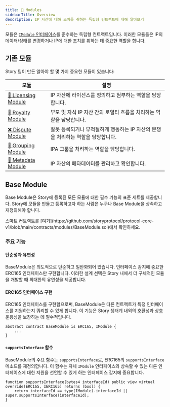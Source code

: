 ```yaml
---
title: 🧱 Modules
sidebarTitle: Overview
description: IP 자산에 대해 조치를 취하는 독립형 컨트랙트에 대해 알아보기
---
```


모듈은 [`IModule` 인터페이스](https://github.com/storyprotocol/protocol-core-v1/blob/main/contracts/interfaces/modules/base/IModule.sol)를 준수하는 독립형 컨트랙트입니다. 이러한 모듈들은 IP의 데이터/상태를 변경하거나 IP에 대한 조치를 취하는 데 중요한 역할을 합니다.

## 기존 모듈

Story 팀이 만든 알아야 할 몇 가지 중요한 모듈이 있습니다:

| 모듈                                                | 설명                                             |
| ------------------------------------------------- | ---------------------------------------------- |
| [📜 Licensing Module](/concepts/licensing-module) | IP 자산에 라이선스를 정의하고 첨부하는 역할을 담당합니다.              |
| [💸 Royalty Module](/concepts/royalty-module)     | 부모 및 자식 IP 자산 간의 로열티 흐름을 처리하는 역할을 담당합니다.       |
| [❌ Dispute Module](/concepts/dispute-module)      | 잘못 등록되거나 부적절하게 행동하는 IP 자산의 분쟁을 처리하는 역할을 담당합니다. |
| [👥 Grouping Module](/concepts/grouping-module)   | IPA 그룹을 처리하는 역할을 담당합니다.                        |
| [👀 Metadata Module](/concepts/metadata-module)   | IP 자산의 메타데이터를 관리하고 확인합니다.                      |

## Base Module

Base Module은 Story에 등록된 모든 모듈에 대한 필수 기능의 표준 세트를 제공합니다. Story에 모듈을 만들고 등록하고자 하는 사람은 누구나 Base Module을 상속하고 재정의해야 합니다.

<Note>
  스마트 컨트랙트를 [여기](https://github.com/storyprotocol/protocol-core-v1/blob/main/contracts/modules/BaseModule.sol)에서 확인하세요.
</Note>

### 주요 기능

#### 단순성과 유연성

BaseModule은 의도적으로 단순하고 일반화되어 있습니다. 인터페이스 감지에 중요한 ERC165 인터페이스만 구현합니다. 이러한 설계 선택은 Story 내에서 더 구체적인 모듈을 개발할 때 최대한의 유연성을 제공합니다.

#### ERC165 인터페이스 구현

ERC165 인터페이스를 구현함으로써, BaseModule은 다른 컨트랙트가 특정 인터페이스를 지원하는지 쿼리할 수 있게 합니다. 이 기능은 Story 생태계 내외의 호환성과 상호운용성을 보장하는 데 필수적입니다.

```solidity
abstract contract BaseModule is ERC165, IModule {
    ...
}
```

#### `supportsInterface` 함수

BaseModule의 주요 함수는 `supportsInterface`로, ERC165의 `supportsInterface` 메소드를 재정의합니다. 이 함수는 자체 `IModule` 인터페이스와 상속할 수 있는 다른 인터페이스에 대한 지원을 선언할 수 있게 하는 인터페이스 감지에 중요합니다.

```solidity
function supportsInterface(bytes4 interfaceId) public view virtual override(ERC165, IERC165) returns (bool) {
    return interfaceId == type(IModule).interfaceId || super.supportsInterface(interfaceId);
}
```
